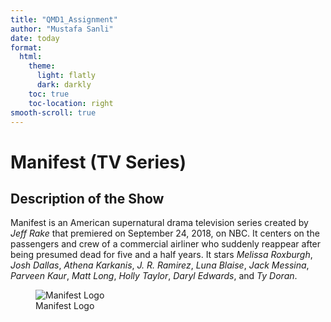```yaml
---
title: "QMD1_Assignment"
author: "Mustafa Sanli"
date: today
format:
  html:
    theme:
      light: flatly
      dark: darkly
    toc: true
    toc-location: right
smooth-scroll: true
---
```


# Manifest (TV Series)

## Description of the Show

Manifest is an American supernatural drama television series created by _Jeff Rake_ that premiered on September 24, 2018, on NBC. It centers on the passengers and crew of a commercial airliner who suddenly reappear after being presumed dead for five and a half years. It stars _Melissa Roxburgh_, _Josh Dallas_, _Athena Karkanis_, _J. R. Ramirez_, _Luna Blaise_, _Jack Messina_, _Parveen Kaur_, _Matt Long_, _Holly Taylor_, _Daryl Edwards_, and _Ty Doran_.

![Manifest Logo](logo/manifest_logo.png)
